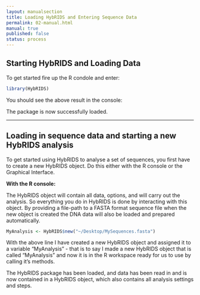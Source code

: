 ```yaml
---
layout: manualsection
title: Loading HybRIDS and Entering Sequence Data
permalink: 02-manual.html
manual: true
published: false
status: process
---
```


Starting HybRIDS and Loading Data
------------------------------------

To get started fire up the R condole and enter:

```r
library(HybRIDS)
```

You should see the above result in the console:

The package is now successfully loaded.

---

Loading in sequence data and starting a new HybRIDS analysis
------------------------------------------------------------

To get started using HybRIDS to analyse a set of sequences, you first have to create a new HybRIDS object. Do this either with the R console or the Graphical Interface.

**With the R console:**
 
The HybRIDS object will contain all data, options, and will carry out the analysis. So everything you do in HybRIDS is done by interacting with this object.
By providing a file-path to a FASTA format sequence file when the new object is created the DNA data will also be loaded and prepared automatically.

```r
MyAnalysis <- HybRIDS$new("~/Desktop/MySequences.fasta")
```
With the above line I have created a new HybRIDS object and assigned it to a variable "MyAnalysis" - that is to say I made a new HybRIDS object that is called "MyAnalysis" and now it is in the R workspace ready for us to use by calling it's methods.

The HybRIDS package has been loaded, and data has been read in and is now contained in a HybRIDS object, which also contains all analysis settings and steps.